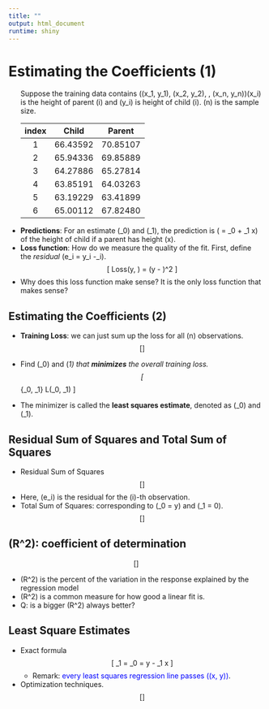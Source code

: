 ```yaml
---
title: ""
output: html_document
runtime: shiny
---
```




<h1>Estimating the Coefficients (1)</h1>
<ul class="incremental">



Suppose the training data contains \((x_1, y_1), (x_2, y_2), \cdots, (x_n, y_n)\)\(x_i\)</span> is the height of parent \(i\) and \(y_i\) is height of child \(i\). \(n\) is the sample size.


    index        Child          Parent    
----------- --------------  --------------- 
      1         66.43592       70.85107
      2         65.94336	     69.85889  
      3         64.27886	     65.27814
      4         63.85191	     64.03263
      5         63.19229	     63.41899
      6         65.00112       67.82480

<li><strong>Predictions</strong>: For an estimate <span class="math inline">\(\hat\beta_0\)</span> and <span class="math inline">\(\hat\beta_1\)</span>, the prediction is <span class="math inline">\(\hat{y} = \hat\beta_0 + \hat\beta_1 x\)</span> of the height of child if a parent has height <span class="math inline">\(x\)</span>.</li>
<li><strong>Loss function</strong>: How do we measure the quality of the fit. First, define the <em>residual</em> <span class="math inline">\(e_i = y_i -\hat{y}_i\)</span>. <span class="math display">\[
  Loss(y, \hat{y}) = (y - \hat{y})^2
\]</span></li>
<li>Why does this loss function make sense? It is the only loss function that makes sense?</li>
</ul>


<div id="estimating-the-coefficients-2" class="slide section level2">
<h1>Estimating the Coefficients (2)</h1>
<ul class="incremental">
<li><p><strong>Training Loss</strong>: we can just sum up the loss for all <span class="math inline">\(n\)</span> observations. <span class="math display">\[\begin{align}
L(\hat\beta_0, \hat\beta_1) &amp;= \sum_{i=1}^n Loss(y_i, \hat{y_i})\\
&amp;= \sum_{i=1}^n (y_i - \hat{y_i})^2 \\
&amp;= \sum_{i=1}^n (y_i - \hat\beta_0 - \hat\beta_1 x_i)^2
\end{align}\]</span></p></li>
<li><p>Find <span class="math inline">\(\hat\beta_0\)</span> and <span class="math inline">\(\hat\beta_1\)</span> that <strong>minimizes</strong> the overall training loss. <span class="math display">\[
\mathop{\rm minimize}_{\beta_0, \beta_1} L(\beta_0, \beta_1)
\]</span></p></li>
<li><p>The minimizer is called the <strong>least squares estimate</strong>, denoted as <span class="math inline">\(\hat \beta_0\)</span> and <span class="math inline">\(\hat \beta_1\)</span>.</p></li>
</ul>
</div>
<div id="residual-sum-of-squares-and-total-sum-of-squares" class="slide section level2">
<h1>Residual Sum of Squares and Total Sum of Squares</h1>
<ul class="incremental">
<li>Residual Sum of Squares <span class="math display">\[\begin{align}
RSS &amp;= \sum_{i=1}^n e_i^2\\
&amp;= \sum_{i=1}^n(y_i - \hat\beta_0 - \hat\beta_1 x_i)^2\\
&amp;= (y_1 - \hat\beta_0 - \hat \beta_1 x_1)^2 + \cdots +  (y_n - \hat\beta_0 - \hat \beta_1 x_n)^2
\end{align}\]</span></li>
<li>Here, <span class="math inline">\(e_i\)</span> is the residual for the <span class="math inline">\(i\)</span>-th observation.</li>
<li>Total Sum of Squares: corresponding to <span class="math inline">\(\hat\beta_0 = \bar y\)</span> and <span class="math inline">\(\hat\beta_1 = 0\)</span>. <span class="math display">\[\begin{align}
TSS &amp;= \sum_{i=1}^n(y_i - \bar y)^2
\end{align}\]</span></li>
</ul>
</div>
<div id="r2-coefficient-of-determination" class="slide section level2">
<h1><span class="math inline">\(R^2\)</span>: coefficient of determination</h1>
<p><span class="math display">\[\begin{align}
R^2 &amp;= 1 - \frac{RSS}{TSS}
\end{align}\]</span></p>
<ul class="incremental">
<li><span class="math inline">\(R^2\in[0,1]\)</span> is the percent of the variation in the response explained by the regression model</li>
<li><span class="math inline">\(R^2\)</span> is a common measure for how good a linear fit is.</li>
<li>Q: is a bigger <span class="math inline">\(R^2\)</span> always better?</li>
</ul>
</div>
<div id="least-square-estimates" class="slide section level2">
<h1>Least Square Estimates</h1>
<ul class="incremental">
<li>Exact formula <span class="math display">\[
\hat \beta_1 = \frac{\sum_{i=1}^n (x_i-\bar x)(y_i - \bar y)}{\sum_{i=1}^n (x_i - \bar x)^2} \text{ and } \hat\beta_0 = \bar y - \hat\beta_1 \bar x
\]</span>
<ul class="incremental">
<li>Remark: <span style="color: blue;">every least squares regression line passes <span class="math inline">\((\bar x, \bar y)\)</span></span>.</li>
</ul></li>
<li>Optimization techniques. <span class="math display">\[\begin{align}
\frac{\partial L(\beta_0, \beta_1)}{\partial\beta_0} &amp;=0\\
\frac{\partial L(\beta_0, \beta_1)}{\partial\beta_1} &amp;=0
\end{align}\]</span></li>
</ul>
</div>



